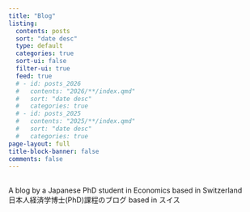 ```yaml
---
title: "Blog"
listing:
  contents: posts
  sort: "date desc"
  type: default
  categories: true
  sort-ui: false
  filter-ui: true
  feed: true
  # - id: posts_2026
  #   contents: "2026/**/index.qmd"
  #   sort: "date desc"
  #   categories: true
  # - id: posts_2025
  #   contents: "2025/**/index.qmd"
  #   sort: "date desc"
  #   categories: true
page-layout: full
title-block-banner: false
comments: false
---
```


\
A blog by a Japanese PhD student in Economics based in Switzerland <br> 
日本人経済学博士(PhD)課程のブログ based in スイス
